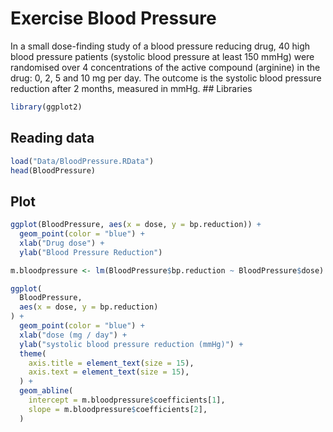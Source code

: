 # Exercise Blood Pressure

In a small dose-finding study of a blood pressure reducing drug, 40 high blood 
pressure patients (systolic blood pressure at least 150 mmHg) were randomised 
over 4 concentrations of the active compound (arginine) in the drug: 0, 2, 5 
and 10 mg per day. The outcome is the systolic blood pressure reduction after 
2 months, measured in mmHg. 
## Libraries
```r
library(ggplot2)
```

## Reading data
```r
load("Data/BloodPressure.RData")
head(BloodPressure)
```
## Plot
```r
ggplot(BloodPressure, aes(x = dose, y = bp.reduction)) +
  geom_point(color = "blue") +
  xlab("Drug dose") +
  ylab("Blood Pressure Reduction")
```


```r
m.bloodpressure <- lm(BloodPressure$bp.reduction ~ BloodPressure$dose)
```

```r
ggplot(
  BloodPressure,
  aes(x = dose, y = bp.reduction)
) +
  geom_point(color = "blue") +
  xlab("dose (mg / day") +
  ylab("systolic blood pressure reduction (mmHg)") +
  theme(
    axis.title = element_text(size = 15),
    axis.text = element_text(size = 15),
  ) +
  geom_abline(
    intercept = m.bloodpressure$coefficients[1],
    slope = m.bloodpressure$coefficients[2],
  )
```

